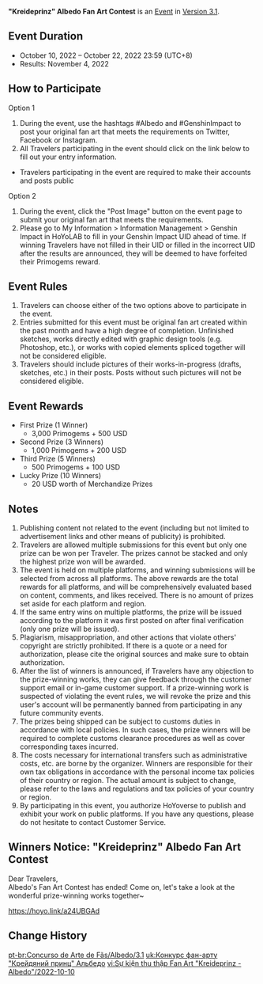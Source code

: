 {{Event
|name              = "Kreideprinz" Albedo Fan Art Contest
|image             = Kreideprinz Albedo Fan Art Contest.png
|type              = Web
|group             = Submission
|group2            = Fanart
|time_known        = yes
|time_start        = 2022-10-10 12:00:00
|time_start_offset = GMT+8
|time_end          = 2022-10-22 23:59:59
|time_end_offset   = GMT+8
|link              = https://www.hoyolab.com/contribution/191
}}
{{Description|Dear Travelers,<br>Albedo's Fan Art Contest has begun! Get your drawing tools ready, and come participate~}}
'''"Kreideprinz" Albedo Fan Art Contest''' is an [[Event]] in [[Version 3.1]].

==Event Duration==
* October 10, 2022 – October 22, 2022 23:59 (UTC+8)
* Results: November 4, 2022

==How to Participate==
;Option 1
# During the event, use the hashtags #Albedo and #GenshinImpact to post your original fan art that meets the requirements on Twitter, Facebook or Instagram.
# All Travelers participating in the event should click on the link below to fill out your entry information.
* Travelers participating in the event are required to make their accounts and posts public

;Option 2
# During the event, click the "Post Image" button on the event page to submit your original fan art that meets the requirements.
# Please go to My Information > Information Management > Genshin Impact in HoYoLAB to fill in your Genshin Impact UID ahead of time. If winning Travelers have not filled in their UID or filled in the incorrect UID after the results are announced, they will be deemed to have forfeited their Primogems reward.

==Event Rules==
# Travelers can choose either of the two options above to participate in the event.
# Entries submitted for this event must be original fan art created within the past month and have a high degree of completion. Unfinished sketches, works directly edited with graphic design tools (e.g. Photoshop, etc.), or works with copied elements spliced together will not be considered eligible.
# Travelers should include pictures of their works-in-progress (drafts, sketches, etc.) in their posts. Posts without such pictures will not be considered eligible.

==Event Rewards==
* First Prize (1 Winner)
** 3,000 Primogems + 500 USD
* Second Prize (3 Winners)
** 1,000 Primogems + 200 USD
* Third Prize (5 Winners)
** 500 Primogems + 100 USD
* Lucky Prize (10 Winners)
** 20 USD worth of Merchandize Prizes

==Notes==
# Publishing content not related to the event (including but not limited to advertisement links and other means of publicity) is prohibited.
# Travelers are allowed multiple submissions for this event but only one prize can be won per Traveler. The prizes cannot be stacked and only the highest prize won will be awarded.
# The event is held on multiple platforms, and winning submissions will be selected from across all platforms. The above rewards are the total rewards for all platforms, and will be comprehensively evaluated based on content, comments, and likes received. There is no amount of prizes set aside for each platform and region.
# If the same entry wins on multiple platforms, the prize will be issued according to the platform it was first posted on after final verification (only one prize will be issued).
# Plagiarism, misappropriation, and other actions that violate others' copyright are strictly prohibited. If there is a quote or a need for authorization, please cite the original sources and make sure to obtain authorization.
# After the list of winners is announced, if Travelers have any objection to the prize-winning works, they can give feedback through the customer support email or in-game customer support. If a prize-winning work is suspected of violating the event rules, we will revoke the prize and this user's account will be permanently banned from participating in any future community events.
# The prizes being shipped can be subject to customs duties in accordance with local policies. In such cases, the prize winners will be required to complete customs clearance procedures as well as cover corresponding taxes incurred.
# The costs necessary for international transfers such as administrative costs, etc. are borne by the organizer. Winners are responsible for their own tax obligations in accordance with the personal income tax policies of their country or region. The actual amount is subject to change, please refer to the laws and regulations and tax policies of your country or region.
# By participating in this event, you authorize HoYoverse to publish and exhibit your work on public platforms. If you have any questions, please do not hesitate to contact Customer Service.

==Winners Notice: "Kreideprinz" Albedo Fan Art Contest==
Dear Travelers,<br>Albedo's Fan Art Contest has ended! Come on, let's take a look at the wonderful prize-winning works together~

https://hoyo.link/a24UBGAd

==Change History==
{{Change History|3.1}}

[[pt-br:Concurso de Arte de Fãs/Albedo/3.1]]
[[uk:Конкурс фан-арту "Крейдяний принц" Альбедо]]
[[vi:Sự kiện thu thập Fan Art "Kreideprinz - Albedo"/2022-10-10]]